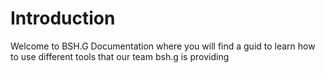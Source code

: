 # Introduction

Welcome to BSH.G Documentation where you will find a guid to learn how to use different tools that our team bsh.g is providing
